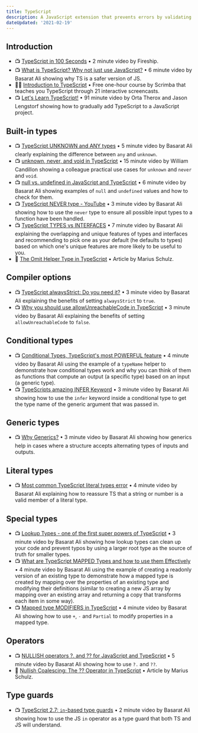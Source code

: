 ```yaml
---
title: TypeScript
description: A JavaScript extension that prevents errors by validating data types.
dateUpdated: '2021-02-19'
---
```


## Introduction

- 📺 [TypeScript in 100 Seconds](https://m.youtube.com/watch?v=zQnBQ4tB3ZA) • 2 minute video by Fireship.
- 📺 [What is TypeScript? Why not just use JavaScript?](https://m.youtube.com/watch?v=cj8z91XuOv8) • 6 minute video by Basarat Ali showing why TS is a safer version of JS.
- 🧑‍🎓 [Introduction to TypeScript](https://scrimba.com/learn/intrototypescript) • Free one-hour course by Scrimba that teaches you TypeScript through 21 interactive screencasts.
- 📺 [Let's Learn TypeScript!](https://m.youtube.com/watch?v=BHYgpbPC4wM) • 91 minute video by Orta Therox and Jason Lengstorf showing how to gradually add TypeScript to a JavaScript project.

## Built-in types

- 📺 [TypeScript UNKNOWN and ANY types](https://m.youtube.com/watch?v=wOa67sZyO54) • 5 minute video by Basarat Ali clearly explaining the difference between `any` and `unknown`.
- 📺 [unknown, never, and void in TypeScript](https://m.youtube.com/watch?v=mZCsrRl1ORc) • 15 minute video by William Candillon showing a colleague practical use cases for `unknown` and `never` and `void`.
- 📺 [null vs. undefined in JavaScript and TypeScript](https://m.youtube.com/watch?v=kaUfBNzuUAI) • 6 minute video by Basarat Ali showing examples of `null` and `undefined` values and how to check for them.
- 📺 [TypeScript NEVER type - YouTube](https://m.youtube.com/watch?v=aldIFYWu6xc&feature=youtu.be) • 3 minute video by Basarat Ali showing how to use the `never` type to ensure all possible input types to a function have been handled.
- 📺 [TypeScript TYPES vs INTERFACES](https://m.youtube.com/watch?v=IXAT3If0pGI) • 7 minute video by Basarat Ali explaining the overlapping and unique features of types and interfaces and recommending to pick one as your default (he defaults to types) based on which one's unique features are more likely to be useful to you.
- 📖 [The Omit Helper Type in TypeScript](https://mariusschulz.com/blog/the-omit-helper-type-in-typescript) • Article by Marius Schulz.

## Compiler options

- 📺 [TypeScript alwaysStrict: Do you need it?](https://m.youtube.com/watch?v=UtFIDeV66G0) • 3 minute video by Basarat Ali explaining the benefits of setting `alwaysStrict` to `true`.
- 📺 [Why you should use allowUnreachableCode in TypeScript](https://m.youtube.com/watch?v=pKDzQ9kYi20) • 3 minute video by Basarat Ali explaining the benefits of setting `allowUnreachableCode` to `false`.

## Conditional types

- 📺 [Conditional Types, TypeScript's most POWERFUL feature](https://m.youtube.com/watch?v=SbVgPQDealg) • 4 minute video by Basarat Ali using the example of a `typeName` helper to demonstrate how conditional types work and why you can think of them as functions that compute an output (a specific type) based on an input (a generic type).
- 📺 [TypeScripts amazing INFER Keyword](https://m.youtube.com/watch?v=ijK-1R-LFII) • 3 minute video by Basarat Ali showing how to use the `infer` keyword inside a conditional type to get the type name of the generic argument that was passed in.

## Generic types

- 📺 [Why Generics?](https://m.youtube.com/watch?v=nlboDP3S2Qs) • 3 minute video by Basarat Ali showing how generics help in cases where a structure accepts alternating types of inputs and outputs.

## Literal types

- 📺 [Most common TypeScript literal types error](https://m.youtube.com/watch?v=Tysh0bbyzao) • 4 minute video by Basarat Ali explaining how to reassure TS that a string or number is a valid member of a literal type.

## Special types

- 📺 [Lookup Types - one of the first super powers of TypeScript](https://m.youtube.com/watch?v=K0zc_fx3vkk) • 3 minute video by Basarat Ali showing how lookup types can clean up your code and prevent typos by using a larger root type as the source of truth for smaller types.
- 📺 [What are TypeScript MAPPED Types and how to use them Effectively](https://m.youtube.com/watch?v=fn12l_8LfxI) • 4 minute video by Basarat Ali using the example of creating a readonly version of an existing type to demonstrate how a mapped type is created by mapping over the properties of an existing type and modifying their definitions (similar to creating a new JS array by mapping over an existing array and returning a copy that transforms each item in some way).
- 📺 [Mapped type MODIFIERS in TypeScript](https://m.youtube.com/watch?v=0zgWo_gnzVI) • 4 minute video by Basarat Ali showing how to use `+`, `-` and `Partial` to modify properties in a mapped type.

## Operators

- 📺 [NULLISH operators ?. and ?? for JavaScript and TypeScript](https://m.youtube.com/watch?v=4JbD3rfRzBg) • 5 minute video by Basarat Ali showing how to use `?.` and `??`.
- 📖 [Nullish Coalescing: The ?? Operator in TypeScript](https://mariusschulz.com/blog/nullish-coalescing-the-operator-in-typescript) • Article by Marius Schulz.

## Type guards

- 📺 [TypeScript 2.7: `in`-based type guards](https://m.youtube.com/watch?v=_NmzgyVZ6oE) • 2 minute video by Basarat Ali showing how to use the JS `in` operator as a type guard that both TS and JS will understand.
